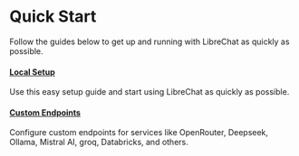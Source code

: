 # Quick Start

Follow the guides below to get up and running with LibreChat as quickly as possible.

#### [Local Setup](./quick_start/local_setup)

Use this easy setup guide and start using LibreChat as quickly as possible.

#### [Custom Endpoints](./quick_start/custom_endpoints)

Configure custom endpoints for services like OpenRouter, Deepseek, Ollama, Mistral AI, groq, Databricks, and others.
